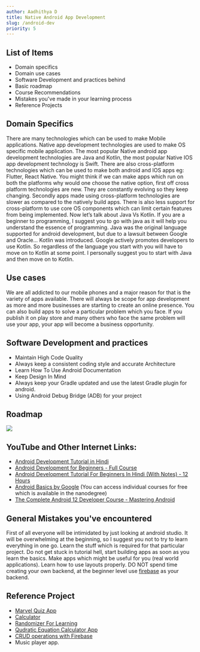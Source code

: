 ```yaml
---
author: Aadhithya D
title: Native Android App Development
slug: /android-dev
priority: 5
---
```


## List of Items

- Domain specifics
- Domain use cases
- Software Development and practices behind
- Basic roadmap
- Course Recommendations
- Mistakes you've made in your learning process
- Reference Projects

## Domain Specifics

There are many technologies which can be used to make Mobile applications. Native app development technologies are used to make OS specific mobile application. The most popular Native android app development technologies are Java and Kotlin, the most popular Native IOS app development technology is Swift. There are also cross-platform technologies which can be used to make both android and IOS apps eg: Flutter, React Native. You might think if we can make apps which run on both the platforms why would one choose the native option, first off cross platform technologies are new. They are constantly evolving so they keep changing. Secondly apps made using cross-platform technologies are slower as compared to the natively build apps. There is also less support for cross-platform to use core OS components which can limit certain features from being implemented. Now let’s talk about Java Vs Kotlin. If you are a beginner to programming, I suggest you to go with java as it will help you understand the essence of programming. Java was the original language supported for android development, but due to a lawsuit between Google and Oracle… Kotlin was introduced. Google actively promotes developers to use Kotlin. So regardless of the language you start with you will have to move on to Kotlin at some point. I personally suggest you to start with Java and then move on to Kotlin.

## Use cases

We are all addicted to our mobile phones and a major reason for that is the variety of apps available. There will always be scope for app development as more and more businesses are starting to create an online presence. You can also build apps to solve a particular problem which you face. If you publish it on play store and many others who face the same problem will use your app, your app will become a business opportunity.

## Software Development and practices

- Maintain High Code Quality
- Always keep a consistent coding style and accurate Architecture
- Learn How To Use Android Documentation
- Keep Design In Mind
- Always keep your Gradle updated and use the latest Gradle plugin for android.
- Using Android Debug Bridge (ADB) for your project

## Roadmap

<img src="https://roadmap.sh/roadmaps/android/roadmap.png" />

## YouTube and Other Internet Links:

- [Android Development Tutorial in Hindi](https://youtu.be/qK0QNA0sMGc)
- [Android Development for Beginners - Full Course](https://youtu.be/fis26HvvDII)
- [Android Development Tutorial For Beginners In Hindi (With Notes) - 12 Hours](https://youtu.be/mXjZQX3UzOs)
- [Android Basics by Google](https://www.udacity.com/course/android-basics-nanodegree-by-google--nd803) (You can access individual courses for free which is available in the nanodegree)
- [The Complete Android 12 Developer Course - Mastering Android](https://www.udemy.com/course/the-complete-android-10-developer-course-mastering-android)

## General Mistakes you've encountered

First of all everyone will be intimidated by just looking at android studio. It will be overwhelming at the beginning, so I suggest you not to try to learn everything in one go. Learn the stuff which is required for that particular project. Do not get stuck in tutorial hell, start building apps as soon as you learn the basics. Make apps which might be useful for you (real world applications). Learn how to use layouts properly. DO NOT spend time creating your own backend, at the beginner level use [firebase](https://console.firebase.google.com/u/0/) as your backend.

## Reference Project

- [Marvel Quiz App](https://github.com/Aadhithya-D/Marvel-Quiz-App)
- [Calculator](https://github.com/Aadhithya-D/Calculator)
- [Randomizer For Learning](https://github.com/Aadhithya-D/Randomizer-For-Learning)
- [Qudratic Equation Calculator App](https://github.com/Aadhithya-D/Qudratic-Equation-Calculator-App)
- [CRUD operations with Firebase](https://github.com/Aadhithya-D/Increment-Decrement-With-Firebase)
- Music player app.
